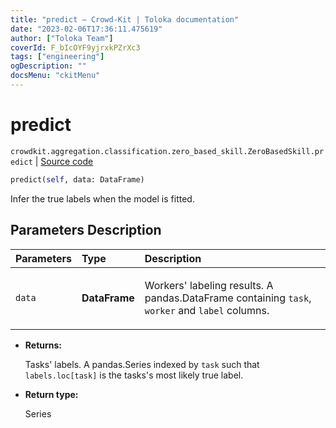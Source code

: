 ```yaml
---
title: "predict — Crowd-Kit | Toloka documentation"
date: "2023-02-06T17:36:11.475619"
author: ["Toloka Team"]
coverId: F_bIcOYF9yjrxkPZrXc3
tags: ["engineering"]
ogDescription: ""
docsMenu: "ckitMenu"
---
```


# predict
`crowdkit.aggregation.classification.zero_based_skill.ZeroBasedSkill.predict` | [Source code](https://github.com/Toloka/crowd-kit/blob/v1.2.0/crowdkit/aggregation/classification/zero_based_skill.py#L95)

```python
predict(self, data: DataFrame)
```

Infer the true labels when the model is fitted.

## Parameters Description

| Parameters | Type | Description |
| :----------| :----| :-----------|
`data`|**DataFrame**|<p>Workers&#x27; labeling results. A pandas.DataFrame containing `task`, `worker` and `label` columns.</p>

* **Returns:**

  Tasks' labels.
A pandas.Series indexed by `task` such that `labels.loc[task]`
is the tasks's most likely true label.

* **Return type:**

  Series